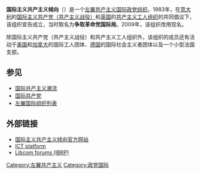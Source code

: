 '''国际主义共产主义倾向'''（{{lang-en|Internationalist Communist Tendency}}）是一个[[左翼共产主义|左翼共产主义]][[国际政党组织|国际政党组织]]。1983年，在[[意大利|意大利]]的[[国际主义共产党（共产主义战役）|国际主义共产党（共产主义战役）]]和[[英国|英国]]的[[共产主义工人组织|共产主义工人组织]]的共同倡议下，该组织宣告成立，当时取名为'''争取革命党国际局'''。2009年，该组织改用现名。

除国际主义共产党（共产主义战役）和共产主义工人组织外，该组织的成员还有活动于[[美国|美国]]和[[加拿大|加拿大]]的国际工人团体、[[德国|德国]]的国际社会主义者团体以及一个小型法国支部。

==参见==
*[[国际共产主义潮流|国际共产主义潮流]]
*[[国际共产党|国际共产党]]
*[[左翼国际组织列表|左翼国际组织列表]]

==外部链接==
*[http://www.leftcom.org/en 国际主义共产主义倾向官方网站]{{Wayback|url=http://www.leftcom.org/en |date=20150320070953 }}
*[http://www.leftcom.org/en/node/1165 ICT platform]{{Wayback|url=http://www.leftcom.org/en/node/1165 |date=20150402095358 }}
*[http://libcom.org/forums/organise/the-ibrp Libcom forums (IBRP)]{{Wayback|url=http://libcom.org/forums/organise/the-ibrp |date=20150402090606 }}

[[Category:左翼共产主义|Category:左翼共产主义]]
[[Category:政党国际|Category:政党国际]]